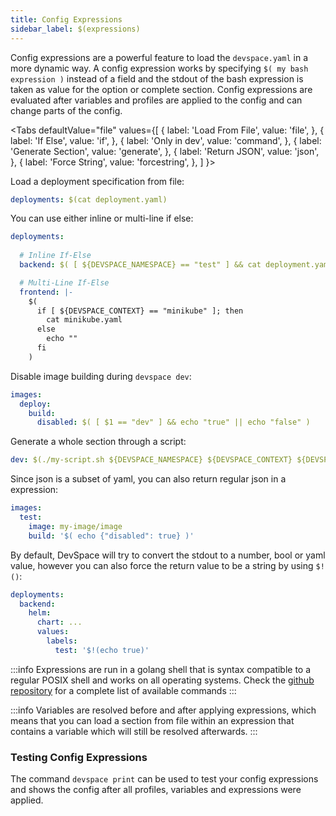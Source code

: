 ```yaml
---
title: Config Expressions
sidebar_label: $(expressions)
---
```



Config expressions are a powerful feature to load the `devspace.yaml` in a more dynamic way. A config expression works by specifying `$( my bash expression )` instead of a field and the stdout of the bash expression is taken as value for the option or complete section. Config expressions are evaluated after variables and profiles are applied to the config and can change parts of the config.

<Tabs
    defaultValue="file"
    values={[
        { label: 'Load From File', value: 'file', },
        { label: 'If Else', value: 'if', },
        { label: 'Only in dev', value: 'command', },
        { label: 'Generate Section', value: 'generate', },
        { label: 'Return JSON', value: 'json', },
        { label: 'Force String', value: 'forcestring', },
    ]
    }>
<TabItem value="file">

Load a deployment specification from file:
```yaml
deployments: $(cat deployment.yaml)
```

</TabItem>
<TabItem value="if">

You can use either inline or multi-line if else:
```yaml
deployments:
    
  # Inline If-Else
  backend: $( [ ${DEVSPACE_NAMESPACE} == "test" ] && cat deployment.yaml || echo "" )

  # Multi-Line If-Else
  frontend: |-
    $(
      if [ ${DEVSPACE_CONTEXT} == "minikube" ]; then
        cat minikube.yaml
      else
        echo ""
      fi
    )
```

</TabItem>
<TabItem value="command">

Disable image building during `devspace dev`:
```yaml
images:
  deploy:
    build:
      disabled: $( [ $1 == "dev" ] && echo "true" || echo "false" )
```

</TabItem>
<TabItem value="generate">

Generate a whole section through a script:
```yaml
dev: $(./my-script.sh ${DEVSPACE_NAMESPACE} ${DEVSPACE_CONTEXT} ${DEVSPACE_PROFILE})
```

</TabItem>
<TabItem value="json">

Since json is a subset of yaml, you can also return regular json in a expression:
```yaml
images:
  test:
    image: my-image/image
    build: '$( echo {"disabled": true} )'
```

</TabItem>
<TabItem value="forcestring">

By default, DevSpace will try to convert the stdout to a number, bool or yaml value, however you can also force the return value to be a string by using `$!()`:
```yaml
deployments:
  backend:
    helm:
      chart: ...
      values:
        labels:
          test: '$!(echo true)'
```

</TabItem>
</Tabs>

:::info
Expressions are run in a golang shell that is syntax compatible to a regular POSIX shell and works on all operating systems. Check the [github repository](https://github.com/mvdan/sh/blob/master/interp/builtin.go#L23) for a complete list of available commands
:::

:::info
Variables are resolved before and after applying expressions, which means that you can load a section from file within an expression that contains a variable which will still be resolved afterwards.
:::


### Testing Config Expressions
The command `devspace print` can be used to test your config expressions and shows the config after all profiles, variables and expressions were applied.
